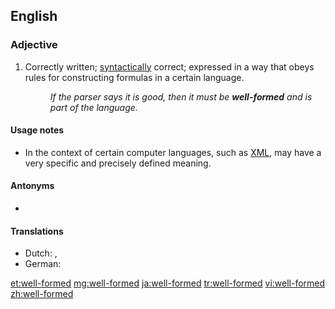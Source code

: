==English==

===Adjective===
{{en-adj|head=[[well]]-[[formed]]|-}}

# {{label|en|linguistics|computing}} Correctly written; [[syntactically]] correct; expressed in a way that obeys rules for constructing formulas in a certain language.
#: ''If the parser says it is good, then it must be '''well-formed''' and is part of the language.''

====Usage notes====
* In the context of certain computer languages, such as [[XML]], {{term||well-formed}} may have a very specific and precisely defined meaning.

====Antonyms====
* {{l|en|ill-formed}}

====Translations====
{{trans-top|syntactically correct}}
* Dutch: {{t|nl|welgevormd}}, {{t+|nl|goed}} {{t+|nl|gevormd}}
* German: {{t+|de|wohlgeformt}}
{{trans-mid}}
{{trans-bottom}}

[[et:well-formed]]
[[mg:well-formed]]
[[ja:well-formed]]
[[tr:well-formed]]
[[vi:well-formed]]
[[zh:well-formed]]